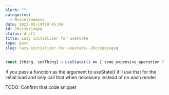 ```yaml
---
blurb: ""
categories:
  - Miscellaneous
date: 2022-03-19T19:45:09
id: 26cr2esjxqeq
status: draft
title: Lazy initializer for useState
type: post
slug: lazy-initializer-for-usestate--26cr2esjxqeq
---
```



```jsx
const [thing, setThing] = useState(() => { some_expensive_operation ? 'yes' : 'no' })
```

If you pass a function as the argument to useState() it'll use that for the initial load and only call that when necessary instead of on each render

TODO: Confirm that code snippet


